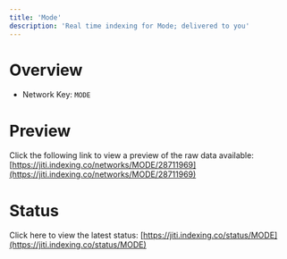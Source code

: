 ```yaml
---
title: 'Mode'
description: 'Real time indexing for Mode; delivered to you'
---
```


# Overview
- Network Key: `MODE`

# Preview
Click the following link to view a preview of the raw data available: [https://jiti.indexing.co/networks/MODE/28711969](https://jiti.indexing.co/networks/MODE/28711969)

# Status
Click here to view the latest status: [https://jiti.indexing.co/status/MODE](https://jiti.indexing.co/status/MODE)
